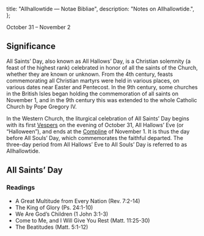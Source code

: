   title: "Allhallowtide — Notae Bibliae",
  description: "Notes on Allhallowtide.",
};

<Initial text="Allhallowtide" />

October 31 – November 2

## Significance

All Saints’ Day, also known as All Hallows’ Day, is a Christian solemnity (a feast of the highest rank) celebrated in honor of all the saints of the Church, whether they are known or unknown. From the 4th century, feasts commemorating all Christian martyrs were held in various places, on various dates near Easter and Pentecost. In the 9th century, some churches in the British Isles began holding the commemoration of all saints on November 1, and in the 9th century this was extended to the whole Catholic Church by Pope Gregory IV.

In the Western Church, the liturgical celebration of All Saints’ Day begins with its first [Vespers](/liturgy/rites/liturgy-of-the-hours-benedictine-rite#vespers) on the evening of October 31, All Hallows’ Eve (or “Halloween”), and ends at the [Compline](/liturgy/rites/liturgy-of-the-hours-benedictine-rite#compline) of November 1. It is thus the day before All Souls’ Day, which commemorates the faithful departed. The three-day period from All Hallows’ Eve to All Souls’ Day is referred to as Allhallowtide.

## All Saints’ Day

### Readings

- A Great Multitude from Every Nation (Rev. 7:2-14)
- The King of Glory (Ps. 24:1-10)
- We Are God’s Children (1 John 3:1-3)
- Come to Me, and I Will Give You Rest (Matt. 11:25-30)
- The Beatitudes (Matt. 5:1-12)
